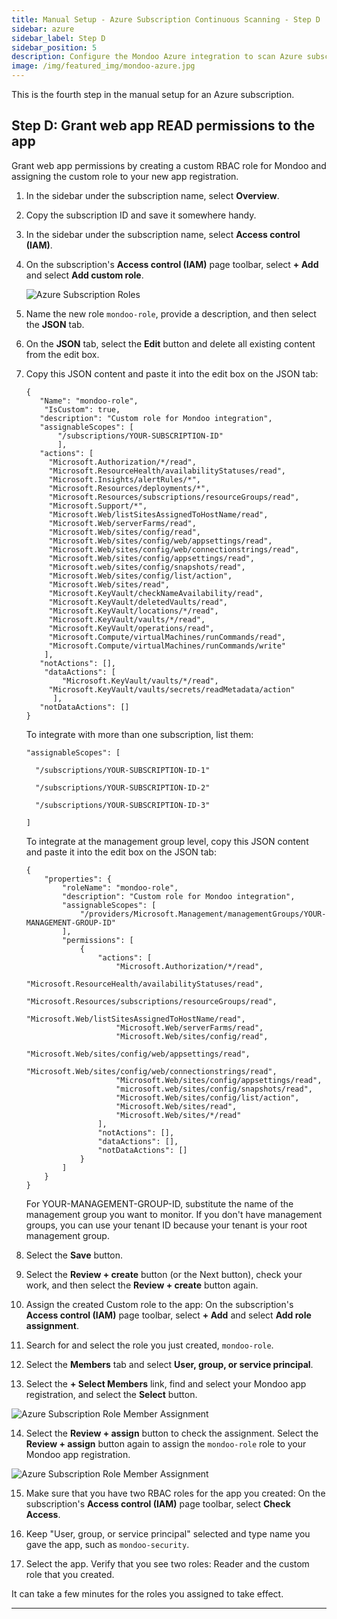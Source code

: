 ```yaml
---
title: Manual Setup - Azure Subscription Continuous Scanning - Step D
sidebar: azure
sidebar_label: Step D
sidebar_position: 5
description: Configure the Mondoo Azure integration to scan Azure subscriptions. Step D is to grant web app READ permissions to the app.
image: /img/featured_img/mondoo-azure.jpg
---
```


This is the fourth step in the manual setup for an Azure subscription.

## Step D: Grant web app READ permissions to the app

Grant web app permissions by creating a custom RBAC role for Mondoo and assigning the custom role to your new app registration.

1. In the sidebar under the subscription name, select **Overview**.

2. Copy the subscription ID and save it somewhere handy.

3. In the sidebar under the subscription name, select **Access control (IAM)**.

4. On the subscription's **Access control (IAM)** page toolbar, select **+ Add** and select **Add custom role**.

   ![Azure Subscription Roles](/img/platform/infra/cloud/azure/add-int-azure-add-role.png)

5. Name the new role `mondoo-role`, provide a description, and then select the **JSON** tab.

6. On the **JSON** tab, select the **Edit** button and delete all existing content from the edit box.

7. Copy this JSON content and paste it into the edit box on the JSON tab:

   ```
   {
      "Name": "mondoo-role",
       "IsCustom": true,
      "description": "Custom role for Mondoo integration",
      "assignableScopes": [
          "/subscriptions/YOUR-SUBSCRIPTION-ID"
          ],
      "actions": [
        "Microsoft.Authorization/*/read",
        "Microsoft.ResourceHealth/availabilityStatuses/read",
        "Microsoft.Insights/alertRules/*",
        "Microsoft.Resources/deployments/*",
        "Microsoft.Resources/subscriptions/resourceGroups/read",
        "Microsoft.Support/*",
        "Microsoft.Web/listSitesAssignedToHostName/read",
        "Microsoft.Web/serverFarms/read",
        "Microsoft.Web/sites/config/read",
        "Microsoft.Web/sites/config/web/appsettings/read",
        "Microsoft.Web/sites/config/web/connectionstrings/read",
        "Microsoft.Web/sites/config/appsettings/read",
        "Microsoft.web/sites/config/snapshots/read",
        "Microsoft.Web/sites/config/list/action",
        "Microsoft.Web/sites/read",
        "Microsoft.KeyVault/checkNameAvailability/read",
        "Microsoft.KeyVault/deletedVaults/read",
        "Microsoft.KeyVault/locations/*/read",
        "Microsoft.KeyVault/vaults/*/read",
        "Microsoft.KeyVault/operations/read",
        "Microsoft.Compute/virtualMachines/runCommands/read",
        "Microsoft.Compute/virtualMachines/runCommands/write"
       ],
      "notActions": [],
       "dataActions": [
   	       "Microsoft.KeyVault/vaults/*/read",
        "Microsoft.KeyVault/vaults/secrets/readMetadata/action"
   	     ],
      "notDataActions": []
   }
   ```

   To integrate with more than one subscription, list them:

   ```
   "assignableScopes": [

     "/subscriptions/YOUR-SUBSCRIPTION-ID-1"

     "/subscriptions/YOUR-SUBSCRIPTION-ID-2"

     "/subscriptions/YOUR-SUBSCRIPTION-ID-3"

   ]
   ```

   To integrate at the management group level, copy this JSON content and paste it into the edit box on the JSON tab:

   ```
   {
       "properties": {
           "roleName": "mondoo-role",
           "description": "Custom role for Mondoo integration",
           "assignableScopes": [
               "/providers/Microsoft.Management/managementGroups/YOUR-MANAGEMENT-GROUP-ID"
           ],
           "permissions": [
               {
                   "actions": [
                       "Microsoft.Authorization/*/read",
                       "Microsoft.ResourceHealth/availabilityStatuses/read",
                       "Microsoft.Resources/subscriptions/resourceGroups/read",
                       "Microsoft.Web/listSitesAssignedToHostName/read",
                       "Microsoft.Web/serverFarms/read",
                       "Microsoft.Web/sites/config/read",
                       "Microsoft.Web/sites/config/web/appsettings/read",
                       "Microsoft.Web/sites/config/web/connectionstrings/read",
                       "Microsoft.Web/sites/config/appsettings/read",
                       "microsoft.web/sites/config/snapshots/read",
                       "Microsoft.Web/sites/config/list/action",
                       "Microsoft.Web/sites/read",
                       "Microsoft.Web/sites/*/read"
                   ],
                   "notActions": [],
                   "dataActions": [],
                   "notDataActions": []
               }
           ]
       }
   }
   ```

   For YOUR-MANAGEMENT-GROUP-ID, substitute the name of the management group you want to monitor. If you don't have management groups, you can use your tenant ID because your tenant is your root management group.

8. Select the **Save** button.

9. Select the **Review + create** button (or the Next button), check your work, and then select the **Review + create** button again.

10. Assign the created Custom role to the app: On the subscription's **Access control (IAM)** page toolbar, select **+ Add** and select **Add role assignment**.

11. Search for and select the role you just created, `mondoo-role`.

12. Select the **Members** tab and select **User, group, or service principal**.

13. Select the **+ Select Members** link, find and select your Mondoo app registration, and select the **Select** button.

![Azure Subscription Role Member Assignment](/img/platform/infra/cloud/azure/add-int-azure-custom-member.png)

14. Select the **Review + assign** button to check the assignment. Select the **Review + assign** button again to assign the `mondoo-role` role to your Mondoo app registration.

![Azure Subscription Role Member Assignment](/img/platform/infra/cloud/azure/add-int-azure-select-member.png)

15. Make sure that you have two RBAC roles for the app you created: On the subscription's **Access control (IAM)** page toolbar, select **Check Access**.

16. Keep "User, group, or service principal" selected and type name you gave the app, such as `mondoo-security`.

17. Select the app. Verify that you see two roles: Reader and the custom role that you created.

It can take a few minutes for the roles you assigned to take effect.


---
